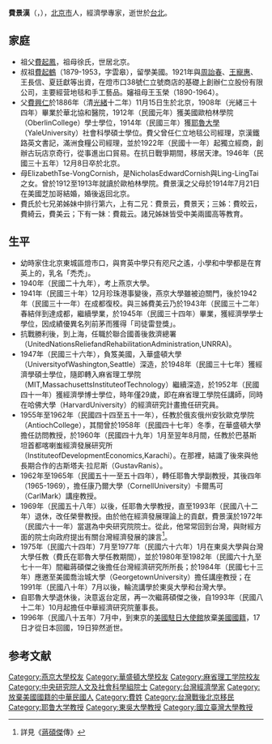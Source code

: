 {{Infobox Scientist
|name=費景漢
|image=
|image_width=
|birth_date=	1923年3月11日
|birth_place={{ROC-1912}}[[京兆地方|京兆地方]]
|death_date={{death date and age|1996|7|19|1923|3|11}}
|death_place={{ROC}}[[臺北市|臺北市]]
|residence={{TWN}}
|nationality={{ROC}}
|ethnicity=
|field=[[经济学|经济学]]
|work_institution=
|alma_mater=育英中學、[[燕京大学|燕京大学]]、[[华盛顿大学|华盛顿大学]]硕士、[[麻省理工学院|麻省理工学院]]经济学博士
|doctoral_advisor=
|known_for=
|prizes=
}}
'''費景漢'''（{{lang-en|'''John C. H. Fei'''}}，{{bd|1923年|3月11日|1996年|7月19日|catIdx=Fei費}}），[[北平市|北京市]]人，經濟學專家，逝世於[[台北|台北]]。

==家庭==
*祖父[[費起鳳|費起鳳]]，祖母徐氏，世居北京。
*叔祖[[費起鶴|費起鶴]]（1879-1953，字雲皋），留學美國。1921年與[[周詒春|周詒春]]、[[王寵惠|王寵惠]]、王長信、夏廷獻等出資，在燈市口38號仁立號商店的基礎上創辦仁立股份有限公司，主要經营地毯和手工藝品。嬸祖母王玉榮（1890-1964）。
*父[[費興仁|費興仁]]於1886年（清[[光緒|光緒]]十二年）11月15日生於北京，1908年（光緒三十四年）畢業於華北協和醫院，1912年（民國元年）獲美國歐柏林學院（OberlinCollege）學士學位，1914年（民國三年）獲[[耶魯大學|耶魯大學]]（YaleUniversity）社會科學碩士學位。費父曾任仁立地毯公司經理，京漢鐵路英文書記，滿洲食糧公司經理，並於1922年（民國十一年）起獨立經商，創辦古玩店京奇行，從事進出口貿易。在抗日戰爭期間，移居天津。1946年（民國三十五年）12月8日卒於北京。
*母ElizabethTse-VongCornish，是NicholasEdwardCornish與Ling-LingTai之女。曾於1912至1913年就讀於歐柏林學院。費景漢之父母於1914年7月21日在美國芝加哥結婚，婚後返回北京。
*費氏於七兄弟姊妹中排行第六，上有二兄：費景云，費景天；三姊：費皎云，費綺云，費美云；下有一妹：費裁云。諸兄姊妹皆受中美兩國高等教育。

==生平==
*幼時家住北京東城區燈市口，與育英中學只有咫尺之遙，小學和中學都是在育英上的，乳名「禿禿」。
*1940年（民國二十九年），考上燕京大學。
*1941年（民國三十年）12月珍珠港事變後，燕京大學雖被迫關門，後於1942年（民國三十一年）在成都復校。與三姊費美云乃於1943年（民國三十二年）春結伴到達成都，繼續學業，於1945年（民國三十四年）畢業，獲經濟學學士學位，因成績優異名列前茅而獲得「司徒雷登獎」。
*抗戰勝利後，到上海，任職於聯合國善後救濟總署（UnitedNationsReliefandRehabilitationAdministration,UNRRA)。
*1947年（民國三十六年），負笈美國，入華盛頓大學（UniversityofWashington,Seattle）深造，於1948年（民國三十七年）獲經濟學碩士學位，隨即轉入麻省理工學院（MIT,MassachusettsInstituteofTechnology）繼續深造，於1952年（民國四十一年）獲經濟學博士學位，時年僅29歲，即在麻省理工學院任講師，同時在哈佛大學（HarvardUniversity）的經濟研究計畫擔任研究員。
*1955年至1962年（民國四十四至五十一年），任教於俄亥俄州安狄歐克學院（AntiochCollege），其間曾於1958年（民國四十七年）冬季，在華盛頓大學擔任訪問教授，於1960年（民國四十九年）1月至翌年8月間，任教於巴基斯坦首都喀喇蚩經濟發展研究所（InstituteofDevelopmentEconomics,Karachi）。在那裡，結識了後來與他長期合作的古斯塔夫·拉尼斯（GustavRanis）。
*1962年至1965年（民國五十一至五十四年），轉任耶魯大學副教授，其後四年（1965-1969），擔任康乃爾大學（CornellUniversity）卡爾馬可（CarlMark）講座教授。
*1969年（民國五十八年）以後，任耶魯大學教授，直至1993年（民國八十二年）退休，改任榮譽教授。由於他在經濟發展理論上的貢獻，費景漢於1972年（民國六十一年）當選為中央研究院院士。從此，他常常回到台灣，與財經方面的院士向政府提出有關台灣經濟發展的諫言<ref>詳見《[[蔣碩傑|蔣碩傑]]傳》</ref>。
*1975年（民國六十四年）7月至1977年（民國六十六年）1月在東吳大學與台灣大學任教（費氏在耶魯大學任教期間），並於1980年至1982年（民國六十九至七十一年）間繼蔣碩傑之後擔任台灣經濟研究所所長；於1984年（民國七十三年）應邀至美國喬治城大學（GeorgetownUniversity）擔任講座教授；在1991年（民國八十年）7月以後，輪流講學於東吳大學和台灣大學。
*自耶魯大學退休後，決意返台定居，再一次繼蔣碩傑之後，自1993年（民國八十二年）10月起擔任中華經濟研究院董事長。
*1996年（民國八十五年）7月中，到東京的[[美國駐日大使館|美國駐日大使館]]放棄[[美國國籍|美國國籍]]，17日才從日本回國，19日猝然逝世。

==参考文献==
<div class="references-small">
<references/>
</div>

{{中央研究院第九届院士}}
{{DEFAULTSORT:Fei費}}
[[Category:燕京大學校友|Category:燕京大學校友]]
[[Category:華盛頓大學校友|Category:華盛頓大學校友]]
[[Category:麻省理工学院校友|Category:麻省理工学院校友]]
[[Category:中央研究院人文及社會科學組院士|Category:中央研究院人文及社會科學組院士]]
[[Category:台灣經濟學家|Category:台灣經濟學家]]
[[Category:放棄美國國籍的中華民國人|Category:放棄美國國籍的中華民國人]]
[[Category:費姓|Category:費姓]]
[[Category:台灣戰後北京移民|Category:台灣戰後北京移民]]
[[Category:耶鲁大学教授|Category:耶鲁大学教授]]
[[Category:東吳大學教授|Category:東吳大學教授]]
[[Category:國立臺灣大學教授|Category:國立臺灣大學教授]]